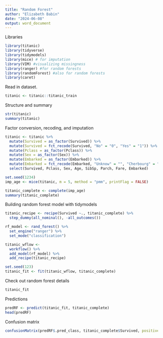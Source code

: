 ---
title: "Random Forest"
author: "Elizabeth Babin"
date: "2024-06-08"
output: word_document
---

Libraries
```{r setup, include=FALSE}
library(titanic)
library(tidyverse)
library(tidymodels)
library(mice) # for imputation
library(VIM) #visualizing missingness
library(ranger) #for random forests
library(randomForest) #also for random forests
library(caret)
```

Read in dataset. 
```{r}
titanic <- titanic::titanic_train
```

Structure and summary
```{r}
str(titanic) 
summary(titanic)
```

Factor conversion, recoding, and imputation
```{r}
titanic <- titanic %>%
  mutate(Survived = as_factor(Survived)) %>%
  mutate(Survived = fct_recode(Survived, "No" = "0", "Yes" = "1")) %>%
  mutate(Pclass = as_factor(Pclass)) %>%
  mutate(Sex = as_factor(Sex)) %>%
  mutate(Embarked = as_factor(Embarked)) %>%
  mutate(Embarked = fct_recode(Embarked, "Unknow" = "", "Cherbourg" = "C", "Southampton" = "S", "Queenstown" = "Q")) %>%
  select(Survived, Pclass, Sex, Age, SibSp, Parch, Fare, Embarked)

set.seed(1234)
imp_age <- mice(titanic, m = 5, method = "pmm", printFlag = FALSE)

titanic_complete <- complete(imp_age)
summary(titanic_complete)
```

Building random forest model with tidymodels
```{r}
titanic_recipe <- recipe(Survived ~., titanic_complete) %>%
  step_dummy(all_nominal(), -all_outcomes())

rf_model <- rand_forest() %>%
  set_engine("ranger") %>%
  set_mode("classification")

titanic_wflow <- 
  workflow() %>%
  add_model(rf_model) %>%
  add_recipe(titanic_recipe)

set.seed(123)
titanic_fit <- fit(titanic_wflow, titanic_complete)

```

Check out random forest details
```{r}
titanic_fit
```

Predictions
```{r}
predRF <- predict(titanic_fit, titanic_complete)
head(predRF)
```

Confusion matrix
```{r}
confusionMatrix(predRF$.pred_class, titanic_complete$Survived, positive = "Yes")
```

